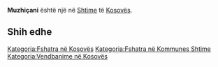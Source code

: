 {{Fshat në 
 | Emri                = Muzhiçani
 | EmriAlt                = 
 | NAME_SHORT_FORM=      
 | NAME_GENERIC=      
 | NAME_SORT_NAME_RO=      MUZHICANI
 | FULL_NAME_RO = Muzhiçani
 | FULL_NAME_ND_RO=Muzhicani
 | SORT_NAME_RG=MUZHICANI
 | FULL_NAME_RG=Muzhiçani
 | FULL_NAME_ND_RG=Muzhicani
 | SRP_NAME_SHORT_FORM=      
 | SRP_NAME_GENERIC=      
 | SRP_NAME_SORT_NAME_RO=      
 | SRP_FULL_NAME_RO = 
 | SRP_FULL_NAME_ND_RO=
 | SRP_SORT_NAME_RG=
 | SRP_FULL_NAME_RG=
 | SRP_FULL_NAME_ND_RG=
 | Emri (Rasa dhanore) = 
 | Figura              = 
 | Shteti              = Kosovo
 | Komuna              = Shtime
 | Kodi postar         = 
 | Sipërfaqja          = 

 | Popullsia           = 

 | Regj. i popullsisë  = 
 | Dend. e popullsisë  = 
 | Faqja zyrtare       = 
 <!--- Koordinatat ----> 
 | Gjerësia            = 42.45
 | Gjatësia            = 21.094444
 | Lartësia            = 
}}
'''Muzhiçani''' është një [[]] në [[Shtime]] të [[Kosovës]].

<!-- == Gjeografia == -->
<!-- == Historia == -->
<!-- == Demografia == -->
== Shih edhe ==
{{Komuna Shtime}}
{{Kosovo-Administrata-Cung}}

[[Kategoria:Fshatra në Kosovës]]
[[Kategoria:Fshatra në Kommunes Shtime]]
[[Kategoria:Vendbanime në Kosovës]]